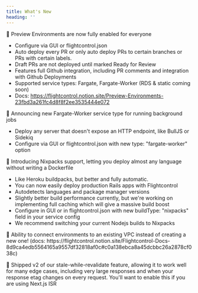 ```yaml
---
title: What's New
heading: ''
---
```



<div className="grid grid-cols-1 sm:grid-cols-2 gap-2">
<ChangelogEntry date="2022-10-04" title="Preview environments, Worker & Nixpacks">
 🚀 Preview Environments are now fully enabled for everyone

- Configure via GUI or flightcontrol.json
- Auto deploy every PR or only auto deploy PRs to certain branches or PRs with certain labels.
- Draft PRs are not deployed until marked Ready for Review
- Features full Github integration, including PR comments and integration with Github Deployments
- Supported service types: Fargate, Fargate-Worker (RDS & static coming soon)
- Docs: https://flightcontrol.notion.site/Preview-Environments-23fbd3a261fc4d8f8f2ee3535444e072

🚀  Announcing new Fargate-Worker service type for running background jobs

- Deploy any server that doesn't expose an HTTP endpoint, like BullJS or Sidekiq
- Configure via GUI or flightcontrol.json with new type: "fargate-worker" option

🚀 Introducing Nixpacks support, letting you deploy almost any language without writing a Dockerfile

- Like Heroku buildpacks, but better and fully automatic.
- You can now easily deploy production Rails apps with Flightcontrol
- Autodetects languages and package manager versions
- Slightly better build performance currently, but we're working on implementing full caching which will give a massive build boost
- Configure in GUI or in flightcontrol.json with new buildType: "nixpacks" field in your service config
- We recommend switching your current Nodejs builds to Nixpacks 
</ChangelogEntry>




<ChangelogEntry date="2022-08-01" title="VPC Enhancement &  Stale-while-revalidate Feature v2">
🚀 Ability to connect environments to an existing VPC instead of creating a new one! (docs: https://flightcontrol.notion.site/Flightcontrol-Docs-8d9ca4edb5564165a9557df32818af0c#c0a138ebca8a45dcbbc26a2878cf038c)

🚀 Shipped v2 of our stale-while-revalidate feature, allowing it to work well for many edge cases, including very large responses and when your response etag changes on every request. You'll want to enable this if you are using Next.js ISR
  </ChangelogEntry>

</div>